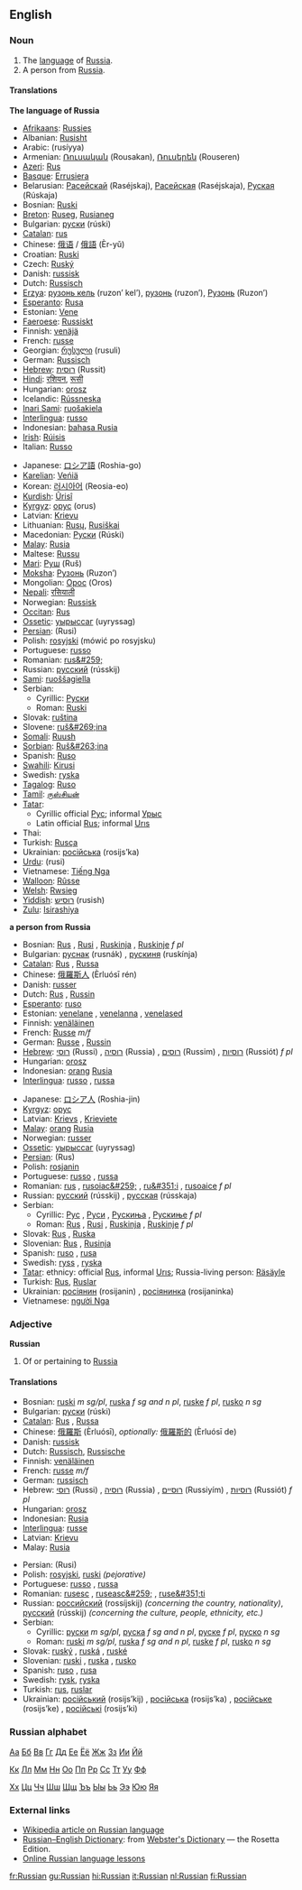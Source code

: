 ==English==

===Noun===
{{en-noun-reg}}

#The [[language]] of [[Russia]].
#A person from [[Russia]].

====Translations====
'''The language of Russia'''
{{top}}
*[[Afrikaans]]: [[Russies]]
*Albanian: [[Rusisht]]
*Arabic: {{ARchar|[[روسية]]}} (rusíyya) {{f}}
*Armenian: [[Ռուսական]] (Rousakan), [[Ռուսերեն]] (Rouseren)
*[[Azeri]]: [[Rus]]
*[[Basque]]: [[Errusiera]]
*Belarusian: [[Расейскай]] (Raséjskaj), [[Расейская]] (Raséjskaja), [[Руская]] (Rúskaja)
*Bosnian: [[Ruski]] {{m}}
*[[Breton]]: [[Ruseg]], [[Rusianeg]]
*Bulgarian: [[руски]] (rúski) {{m}}
*[[Catalan]]: [[rus]] {{m}}
*Chinese: [[俄语]] / [[俄語]] (Èr-yǔ)
*Croatian: [[Ruski]] {{m}}
*Czech: [[Ruský]]
*Danish: [[russisk]]
*Dutch: [[Russisch]]
*[[Erzya]]: [[рузонь кель]] (ruzon’ kel’), [[рузонь]] (ruzon’), [[Рузонь]] (Ruzon’)
*[[Esperanto]]: [[Rusa]]
*Estonian: [[Vene]]
*[[Faeroese]]: [[Russiskt]]
*Finnish: [[venäjä]]
*French: [[russe]] {{m}}
*Georgian: [[რუსული]] (rusuli)
*German: [[Russisch]] {{n}}
*[[Hebrew]]: [[רוסית]] (Russit)
*[[Hindi]]: [[रशियन]], [[रूसी]]
*Hungarian: [[orosz]]
*Icelandic: [[Rússneska]]
*[[Inari Sami]]: [[ruošakiela]]
*[[Interlingua]]: [[russo]]
*Indonesian: [[bahasa Rusia]]
*[[Irish]]: [[Rúisis]]
*Italian: [[Russo]]
{{mid}}
*Japanese: [[ロシア語]] (Roshia-go)
*[[Karelian]]: [[Veńiä]]
*Korean: [[러시아어]] (Reosia-eo)
*[[Kurdish]]: [[Ûrisî]]
*[[Kyrgyz]]: [[орус]] (orus)
*Latvian: [[Krievu]]
*Lithuanian: [[Rusų]], [[Rusiškai]]
*Macedonian: [[Руски]] (Rúski)
*[[Malay]]: [[Rusia]]
*Maltese: [[Russu]]
*[[Mari]]: [[Руш]] (Ruš)
*[[Moksha]]: [[Рузонь]] (Ruzon’)
*Mongolian: [[Орос]] (Oros)
*[[Nepali]]: [[रसियाली]]
*Norwegian: [[Russisk]]
*[[Occitan]]: [[Rus]]
*[[Ossetic]]: [[уырыссаг]] (uyryssag)
*[[Persian]]: {{FAchar|[[روسي]]}} (Rusi)
*Polish:  [[rosyjski]] (mówi&#263; po rosyjsku)
*Portuguese: [[russo]] {{m}}
*Romanian: [[rus&#259;]] {{f}}
*Russian: [[русский]] (rússkij) {{m}}
*[[Sami]]: [[ruoššagiella]]
*Serbian:
**Cyrillic: [[Руски]] {{m}}
**Roman: [[Ruski]] {{m}}
*Slovak: [[ruština]] {{f}}
*Slovene: [[ruš&#269;ina]] {{f}}
*[[Somali]]: [[Ruush]]
*[[Sorbian]]: [[Ruš&#263;ina]]
*Spanish: [[Ruso]] {{m}}
*[[Swahili]]: [[Kirusi]] {{m}}
*Swedish: [[ryska]]
*[[Tagalog]]: [[Ruso]]
*[[Tamil]]: [[ருஸ்சியன்]]
*[[Tatar]]: 
**Cyrillic official [[Рус]]; informal [[Урыс]]
**Latin official [[Rus]]; informal [[Urıs]]
*Thai: {{THchar|[[ภาษารัสเซีย]]}}
*Turkish: [[Rusça]]
*Ukrainian: [[російська]] (rosijs’ka)
*[[Urdu]]: {{FAchar|[[روسي]]}} (rusi)
*Vietnamese: [[Tiếng Nga]]
*[[Walloon]]: [[Rûsse]]
*[[Welsh]]: [[Rwsieg]]
*[[Yiddish]]: [[רוסיש]] (rusish)
*[[Zulu]]: [[Isirashiya]]
{{bottom}}

'''a person from Russia'''
{{top}}
*Bosnian: [[Rus]] {{m}}, [[Rusi]] {{p}}, [[Ruskinja]] {{f}}, [[Ruskinje]] ''f pl''
*Bulgarian: [[руснак]] (rusnák) {{m}}, [[рускиня]] (ruskínja) {{f}}
*[[Catalan]]: [[Rus]] {{m}}, [[Russa]] {{f}}
*Chinese: [[俄羅斯人]] (Èrluósī rén)
*Danish: [[russer]]
*Dutch: [[Rus]] {{m}}, [[Russin]] {{f}}
*[[Esperanto]]: [[ruso]]
*Estonian: [[venelane]] {{m}}, [[venelanna]] {{f}}, [[venelased]] {{p}}
*Finnish: [[venäläinen]]
*French: [[Russe]] ''m/f''
*German: [[Russe]] {{m}}, [[Russin]] {{f}}
*[[Hebrew]]: [[רוסי]] (Russi) {{m}}, [[רוסיה]] (Russia) {{f}}, [[רוסים]] (Russim) {{p}}, [[רוסיות]] (Russiót) ''f pl''
*Hungarian: [[orosz]]
*Indonesian: [[orang]] [[Rusia]]
*[[Interlingua]]: [[russo]] {{m}}, [[russa]] {{f}}
{{mid}}
*Japanese: [[ロシア人]] (Roshia-jin)
*[[Kyrgyz]]: [[орус]]
*Latvian: [[Krievs]] {{m}}, [[Krieviete]] {{f}}
*[[Malay]]: [[orang]] [[Rusia]]
*Norwegian: [[russer]]
*[[Ossetic]]: [[уырыссаг]] (uyryssag)
*[[Persian]]: {{FAchar|[[روس]]}} (Rus)
*Polish: [[rosjanin]]
*Portuguese: [[russo]] {{m}}, [[russa]] {{f}}
*Romanian: [[rus]] {{m}}, [[rusoiac&#259;]] {{f}}, [[ru&#351;i]] {{p}}, [[rusoaice]] ''f pl''
*Russian: [[русский]] (rússkij) {{m}}, [[русская]] (rússkaja) {{f}}
*Serbian:
**Cyrillic: [[Рус]] {{m}}, [[Руси]] {{p}}, [[Рускиња]] {{f}}, [[Рускиње]] ''f pl''
**Roman: [[Rus]] {{m}}, [[Rusi]] {{p}}, [[Ruskinja]] {{f}}, [[Ruskinje]] ''f pl''
*Slovak: [[Rus]] {{m}}, [[Ruska]] {{f}}
*Slovenian: [[Rus]] {{m}}, [[Rusinja]] {{f}}
*Spanish: [[ruso]] {{m}}, [[rusa]] {{f}}
*Swedish: [[ryss]] {{m}}, [[ryska]] {{f}}
*[[Tatar]]: ethnicy: official [[Rus]], informal [[Urıs]]; Russia-living person: [[Räsäyle]]
*Turkish: [[Rus]], [[Ruslar]] {{p}}
*Ukrainian: [[росіянин]] (rosijanin) {{m}}, [[росіянинка]] (rosijaninka) {{f}}
*Vietnamese: [[người Nga]]
{{bottom}}

===Adjective===
'''Russian'''

#Of or pertaining to [[Russia]]

====Translations====
{{top}}
*Bosnian: [[ruski]] ''m sg/pl'', [[ruska]] ''f sg and n pl'', [[ruske]] ''f pl'', [[rusko]] ''n sg''
*Bulgarian: [[руски]] (rúski) {{m}}
*[[Catalan]]: [[Rus]] {{m}}, [[Russa]] {{f}}
*Chinese: [[俄羅斯]] (Èrluósī), ''optionally:'' [[俄羅斯的]] (Èrluósī de)
*Danish: [[russisk]]
*Dutch: [[Russisch]], [[Russische]]
*Finnish: [[venäläinen]]
*French: [[russe]] ''m/f''
*German: [[russisch]]
*Hebrew: [[רוסי]] (Russi) {{m}}, [[רוסיה]] (Russia) {{f}}, [[רוסיים]] (Russiyím) {{p}}, [[רוסיות]] (Russiót) ''f pl''
*Hungarian: [[orosz]]
*Indonesian: [[Rusia]]
*[[Interlingua]]: [[russe]]
*Latvian: [[Krievu]]
*Malay: [[Rusia]]
{{mid}}
*Persian: {{FAchar|[[روسي]]}} (Rusi)
*Polish: [[rosyjski]], [[ruski]] ''(pejorative)''
*Portuguese: [[russo]] {{m}}, [[russa]] {{f}}
*Romanian: [[rusesc]] {{m}}, [[ruseasc&#259;]] {{f}}, [[ruse&#351;ti]] {{p}}
*Russian: [[российский]] (rossíjskij) {{m}} ''(concerning the country, nationality)'', [[русский]] (rússkij) {{m}} ''(concerning the culture, people, ethnicity, etc.)'' 
*Serbian:
**Cyrillic: [[руски]] ''m sg/pl'', [[руска]] ''f sg and n pl'', [[руске]] ''f pl'', [[руско]] ''n sg''
**Roman: [[ruski]] ''m sg/pl'', [[ruska]] ''f sg and n pl'', [[ruske]] ''f pl'', [[rusko]] ''n sg''
*Slovak: [[ruský]] {{m}}, [[ruská]] {{f}}, [[ruské]] {{n}}
*Slovenian: [[ruski]] {{m}}, [[ruska]] {{f}}, [[rusko]] {{n}}
*Spanish: [[ruso]] {{m}}, [[rusa]] {{f}}
*Swedish: [[rysk]], [[ryska]] {{p}}
*Turkish: [[rus]], [[ruslar]] {{p}}
*Ukrainian: [[російський]] (rosijs’kij) {{m}}, [[російська]] (rosijs’ka) {{f}}, [[російське]] (rosijs’ke) {{n}}, [[російські]] (rosijs’ki) {{p}}
{{bottom}}

===Russian alphabet===

[[Wiktionary:Russian index а|Аа]] [[Wiktionary:Russian index б|Бб]] [[Wiktionary:Russian index в|Вв]] [[Wiktionary:Russian index г|Гг]] [[Wiktionary:Russian index д|Дд]] [[Wiktionary:Russian index е|Ее]] [[Wiktionary:Russian index ё|Ёё]] [[Wiktionary:Russian index ж|Жж]] [[Wiktionary:Russian index з|Зз]] [[Wiktionary:Russian index и|Ии]] [[Wiktionary:Russian index й|Йй]]

[[Wiktionary:Russian index к|Кк]] [[Wiktionary:Russian index л|Лл]] [[Wiktionary:Russian index м|Мм]] [[Wiktionary:Russian index н|Нн]] [[Wiktionary:Russian index о|Оо]] [[Wiktionary:Russian index п|Пп]] [[Wiktionary:Russian index р|Рр]] [[Wiktionary:Russian index с|Сс]] [[Wiktionary:Russian index т|Тт]] [[Wiktionary:Russian index у|Уу]] [[Wiktionary:Russian index ф|Фф]]

[[Wiktionary:Russian index х|Хх]] [[Wiktionary:Russian index ц|Цц]] [[Wiktionary:Russian index ч|Чч]] [[Wiktionary:Russian index ш|Шш]] [[Wiktionary:Russian index щ|Щщ]] [[Wiktionary:Russian index ъ|Ъъ]] [[Wiktionary:Russian index ы|Ыы]] [[Wiktionary:Russian index ь|Ьь]] [[Wiktionary:Russian index э|Ээ]] [[Wiktionary:Russian index ю|Юю]] [[Wiktionary:Russian index я|Яя]]

===External links===
{{interwiktionary|code=ru}}
*[[w:Russian language|Wikipedia article on Russian language]]
*[http://www.websters-online-dictionary.org/definition/Russian-english/ Russian–English Dictionary]: from [http://www.websters-online-dictionary.org/ Webster's Dictionary] — the Rosetta Edition.
*[http://www.russianlessons.net/ Online Russian language lessons]

[[fr:Russian]]
[[gu:Russian]]
[[hi:Russian]]
[[it:Russian]]
[[nl:Russian]]
[[fi:Russian]]